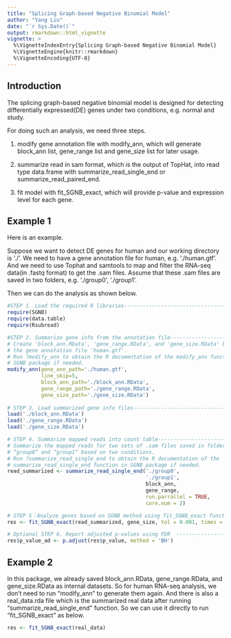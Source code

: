 ```yaml
---
title: "Splicing Graph-based Negative Binomial Model"
author: "Yang Liu"
date: "`r Sys.Date()`"
output: rmarkdown::html_vignette
vignette: >
  %\VignetteIndexEntry{Splicing Graph-based Negative Binomial Model}
  %\VignetteEngine{knitr::rmarkdown}
  %\VignetteEncoding{UTF-8}
---
```


## Introduction

The splicing graph-based negative binomial model is designed for detecting differentially expressed(DE) genes under
two conditions, e.g. normal and study.

For doing such an analysis, we need three steps.

1. modify gene annotation file with modify_ann, which will generate block_ann list, gene_range list and gene_size list for later usage.

1. summarize read in sam format, which is the output of TopHat, into read type data.frame with summarize_read_single_end or summarize_read_paired_end.

1. fit model with fit_SGNB_exact, which will provide p-value and expression level for each gene.

## Example 1

Here is an example.

Suppose we want to detect DE genes for human and our working directory is './'. We need to have a gene annotation file for human, e.g. './human.gtf'. And we need to use Tophat and samtools to map and filter the RNA-seq data(in .fastq format) to get the .sam files. Assume that these .sam files are saved in two folders, e.g. './group0', './group1'.

Then we can do the analysis as shown below.

```r
#STEP 1. Load the required R libraries------------------------------------------------------------
require(SGNB) 
require(data.table)
require(Rsubread)

#STEP 2. Summarize gene info from the annotation file-------------------------------------
# Create 'block_ann.RData', 'gene_range.RData', and 'gene_size.RData' based on 
# the gene annotation file 'human.gtf'.
# Run ?modify_ann to obtain the R documentation of the modify_ann function in 
# SGNB package if needed.
modify_ann(gene_ann_path='./human.gtf', 
           line_skip=5, 
           block_ann_path='./block_ann.RData', 
           gene_range_path='./gene_range.RData', 
           gene_size_path='./gene_size.RData')
           
# STEP 3. Load summarized gene info files--------------------------------------
load('./block_ann.RData')
load('./gene_range.RData')
load('./gene_size.RData')

# STEP 4. Summarize mapped reads into count table----------------------------------------------------------
# Summarize the mapped reads for two sets of .sam files saved in folders 
# “group0” and “group1” based on two conditions.
# Run ?summarize_read_single_end to obtain the R documentation of the 
# summarize_read_single_end function in SGNB package if needed.
read_summarized <- summarize_read_single_end('./group0', 
                                             './group1', 
                                             block_ann, 
                                             gene_range, 
                                             run.parrallel = TRUE, 
                                             core.num = 2)

# STEP 5：Analyze genes based on SGNB method using fit_SGNB_exact function.
res <- fit_SGNB_exact(read_summarized, gene_size, tol = 0.001, times = 100)

# Optional STEP 6. Report adjusted p-values using FDR  -------------------------------------------
res$p_value_ad <- p.adjust(res$p_value, method = 'BH') 
```

## Example 2

In this package, we already saved block_ann.RData, gene_range.RData, and gene_size.RData as internal datasets. So for human RNA-seq analysis, we don't need to run "modify_ann" to generate them again. And there is also a real_data.rda file which is the summarized real data after running "summarize_read_single_end" function. So we can use it directly to run "fit_SGNB_exact" as below.

```r
res <- fit_SGNB_exact(real_data)
```

